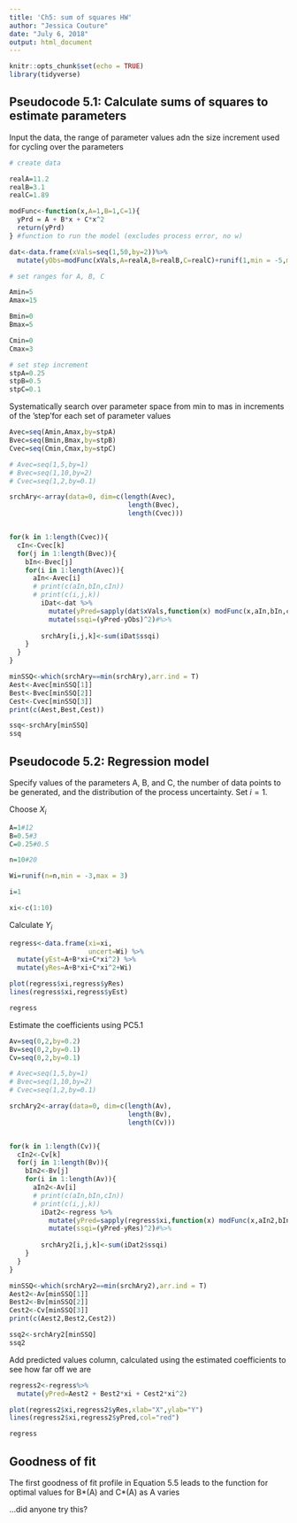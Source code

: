 ```yaml
---
title: 'Ch5: sum of squares HW'
author: "Jessica Couture"
date: "July 6, 2018"
output: html_document
---
```


```r
knitr::opts_chunk$set(echo = TRUE)
library(tidyverse)
```

## Pseudocode 5.1: Calculate sums of squares to estimate parameters

Input the data, the range of parameter values adn the size increment used for cycling over the parameters

```r
# create data

realA=11.2
realB=3.1
realC=1.89

modFunc<-function(x,A=1,B=1,C=1){
  yPrd = A + B*x + C*x^2
  return(yPrd)
} #function to run the model (excludes process error, no w)

dat<-data.frame(xVals=seq(1,50,by=2))%>%
  mutate(yObs=modFunc(xVals,A=realA,B=realB,C=realC)+runif(1,min = -5,max = 5)) # create "observed Y" by running the model with "real" values and adding in random values for w

# set ranges for A, B, C

Amin=5
Amax=15

Bmin=0
Bmax=5

Cmin=0
Cmax=3

# set step increment
stpA=0.25
stpB=0.5
stpC=0.1

```

Systematically search over parameter space from min to mas in increments of the 'step'for each set of parameter values

```r

Avec=seq(Amin,Amax,by=stpA)
Bvec=seq(Bmin,Bmax,by=stpB)
Cvec=seq(Cmin,Cmax,by=stpC)

# Avec=seq(1,5,by=1)
# Bvec=seq(1,10,by=2)
# Cvec=seq(1,2,by=0.1)

srchAry<-array(data=0, dim=c(length(Avec),
                              length(Bvec),
                              length(Cvec)))


for(k in 1:length(Cvec)){
  cIn<-Cvec[k]
  for(j in 1:length(Bvec)){
    bIn<-Bvec[j]
    for(i in 1:length(Avec)){
      aIn<-Avec[i]
      # print(c(aIn,bIn,cIn))
      # print(c(i,j,k))
        iDat<-dat %>%
          mutate(yPred=sapply(dat$xVals,function(x) modFunc(x,aIn,bIn,cIn)))%>%
          mutate(ssqi=(yPred-yObs)^2)#%>%
         
        srchAry[i,j,k]<-sum(iDat$ssqi)
    }
  }
}

minSSQ<-which(srchAry==min(srchAry),arr.ind = T)
Aest<-Avec[minSSQ[1]]
Best<-Bvec[minSSQ[2]]
Cest<-Cvec[minSSQ[3]]
print(c(Aest,Best,Cest))

ssq<-srchAry[minSSQ]
ssq
```

## Pseudocode 5.2: Regression model

Specify values of the parameters A, B, and C, the number of data points to be generated, and the distribution of the process uncertainty. Set $i=1$.  

Choose $X_i$

```r
A=1#12
B=0.5#3
C=0.25#0.5

n=10#20

Wi=runif(n=n,min = -3,max = 3)

i=1

xi<-c(1:10)

```

Calculate $Y_i$

```r
regress<-data.frame(xi=xi,
                    uncert=Wi) %>%
  mutate(yEst=A+B*xi+C*xi^2) %>%
  mutate(yRes=A+B*xi+C*xi^2+Wi)

plot(regress$xi,regress$yRes)
lines(regress$xi,regress$yEst)

regress

```

Estimate the coefficients using PC5.1

```r

Av=seq(0,2,by=0.2)
Bv=seq(0,2,by=0.1)
Cv=seq(0,2,by=0.1)

# Avec=seq(1,5,by=1)
# Bvec=seq(1,10,by=2)
# Cvec=seq(1,2,by=0.1)

srchAry2<-array(data=0, dim=c(length(Av),
                              length(Bv),
                              length(Cv)))


for(k in 1:length(Cv)){
  cIn2<-Cv[k]
  for(j in 1:length(Bv)){
    bIn2<-Bv[j]
    for(i in 1:length(Av)){
      aIn2<-Av[i]
      # print(c(aIn,bIn,cIn))
      # print(c(i,j,k))
        iDat2<-regress %>%
          mutate(yPred=sapply(regress$xi,function(x) modFunc(x,aIn2,bIn2,cIn2)))%>%
          mutate(ssqi=(yPred-yRes)^2)#%>%
         
        srchAry2[i,j,k]<-sum(iDat2$ssqi)
    }
  }
}

minSSQ<-which(srchAry2==min(srchAry2),arr.ind = T)
Aest2<-Av[minSSQ[1]]
Best2<-Bv[minSSQ[2]]
Cest2<-Cv[minSSQ[3]]
print(c(Aest2,Best2,Cest2))

ssq2<-srchAry2[minSSQ]
ssq2
```

 Add predicted values column, calculated using the estimated coefficients to see how far off we are

```r
regress2<-regress%>%
  mutate(yPred=Aest2 + Best2*xi + Cest2*xi^2)

plot(regress2$xi,regress2$yRes,xlab="X",ylab="Y")
lines(regress2$xi,regress2$yPred,col="red")

regress

```

## Goodness of fit

The first goodness of fit profile in Equation 5.5 leads to the function for optimal values for B*(A) and C\*(A) as A varies

...did anyone try this?